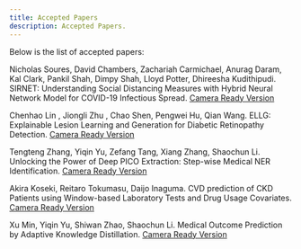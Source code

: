 ```yaml
---
title: Accepted Papers
description: Accepted Papers.
---
```


<PageDescription>

Below is the list of accepted papers:

Nicholas Soures, David Chambers, Zachariah Carmichael, Anurag Daram, Kal Clark, Pankil Shah, Dimpy Shah, Lloyd Potter, Dhireesha Kudithipudi. SIRNET: Understanding Social Distancing Measures with Hybrid Neural Network Model for COVID-19 Infectious Spread. [Camera Ready Version](CameraReady_SIRNET.pdf)

Chenhao Lin , Jiongli Zhu , Chao Shen, Pengwei Hu, Qian Wang. ELLG: Explainable Lesion Learning and Generation for Diabetic Retinopathy Detection. [Camera Ready Version](CameraReady_ELLG.pdf)

Tengteng Zhang, Yiqin Yu, Zefang Tang, Xiang Zhang, Shaochun Li. Unlocking the Power of Deep PICO Extraction: Step-wise Medical NER Identification. [Camera Ready Version](CameraReady_PICO.pdf)

Akira Koseki, Reitaro Tokumasu, Daijo Inaguma. CVD prediction of CKD Patients using Window-based Laboratory Tests and Drug Usage Covariates. [Camera Ready Version](CameraReady_CVD.pdf)

Xu Min, Yiqin Yu, Shiwan Zhao, Shaochun Li. Medical Outcome Prediction by Adaptive Knowledge Distillation. [Camera Ready Version](CameraReady_AKD.pdf)
</PageDescription>
